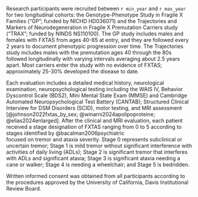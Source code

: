 Research participants were recruited between `r min_year` and `r max_year`
for two longitudinal cohorts:
the Genotype-Phenotype Study in Fragile X Families
("GP"; funded by NICHD HD036071) and
the Trajectories and Markers of Neurodegeneration
in Fragile X Premutation Carriers study
("TRAX"; funded by NINDS NS110100).
The GP study includes males and females with FXTAS from ages 40-85 at entry,
and they are followed every 2 years
to document phenotypic progression over time.
The Trajectories study includes males 
with the premutation ages 40 through the 80s 
followed longitudinally with varying intervals averaging about 2.5 years apart. 
Most carriers enter the study with no evidence of FXTAS; 
approximately 25-30% developed the disease to date.

Each evaluation includes 
a detailed medical history, 
neurological examination, 
neuropsychological testing including the 
WAIS IV, 
Behavior Dyscontrol Scale (BDS2), 
Mini Mental State Exam (MMSE) and 
Cambridge Automated Neuropsychological Test Battery (CANTAB); 
Structured Clinical Interview for DSM Disorders (SCID), 
motor testing, 
and MRI assessment 
[@johnson2022fxtas_by_sex; 
@winarni2024apolipoproteine; 
@elias2024enlarged].
After the clinical and MRI evaluation,
each patient received a stage designation of FXTAS ranging from 0 to 5 
according to stages identified by @bacalman2006psychiatric  
focused on tremor and ataxia severity. 
Stage 0 represents subclinical or uncertain tremor; 
Stage 1 is mild tremor without significant interference with 
activities of daily living (ADLs); 
Stage 2 is significant tremor that interferes with ADLs and significant ataxia; 
Stage 3 is significant ataxia needing a cane or walker;
Stage 4 is needing a wheelchair;
and Stage 5 is bedridden.

Written informed consent was obtained from all participants 
according to the procedures approved by the 
University of California, Davis Institutional Review Board.  

